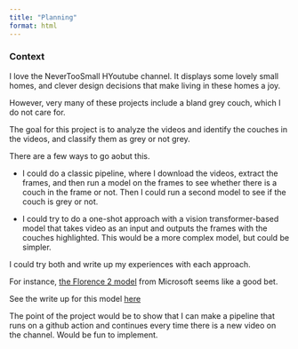 ```yaml
---
title: "Planning"
format: html
---
```


### Context

I love the NeverTooSmall HYoutube channel. It displays some lovely small homes, and clever design decisions that make living in these homes a joy. 

However, very many of these projects include a bland grey couch, which I do not care for.

The goal for this project is to analyze the videos and identify the couches in the videos, and classify them as grey or not grey.

There are a few ways to go aobut this. 

- I could do a classic pipeline, where I download the videos, extract the frames, and then run a model on the frames to see whether there is a couch in the frame or not. Then I could run a second model to see if the couch is grey or not.

- I could try to do a one-shot approach with a vision transformer-based model that takes video as an input and outputs the frames with the couches highlighted. This would be a more complex model, but could be simpler. 

I could try both and write up my experiences with each approach.

For instance, [the Florence 2 model](https://huggingface.co/microsoft/Florence-2-large) from Microsoft seems like a good bet.

See the write up for this model [here](https://colab.research.google.com/?ref=blog.roboflow.com#fileId=https%3A//huggingface.co/microsoft/Florence-2-large/blob/main/sample_inference.ipynb)

The point of the project would be to show that I can make a pipeline that runs on a github action and continues every time there is a new video on the channel. Would be fun to implement.